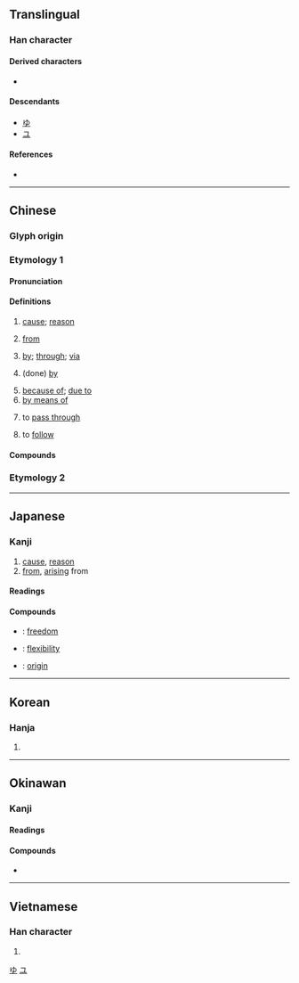 {{also|田|甲|申|甶|甴|曱|𤰔|油}}
{{character info}}
==Translingual==
{{stroke order|strokes=5}}

===Han character===
{{Han char|rn=102|rad=田|as=00|sn=5|four=50600|canj=LW|ids=⿻日丨,⿻囗十}}

====Derived characters====
* {{l|mul|[[㐕]] [[𠃦]] [[𤰔]] [[㕀]] [[㽕]] [[伷]] [[甹]] [[𠔍]] [[𫔼]] [[㣙]] [[㹨]] [[妯]] [[宙]] [[届]] [[岫]] [[峀]] [[庙]] [[迪]] [[廸]] [[怞]] [[抽]] [[油]] [[畁]] [[邮]] [[𠰬]] [[𠱋]] [[𡊡]] [[𡘊]] [[𡛽]] [[𡱋]] [[𢂎]] [[𢍁]] [[𩧨]] [[𭘋]] [[𭘌]] [[峀]] [[冑]] [[柚]] [[牰]] [[胄]] [[轴]] [[迪]] [[𠔔]] [[𤤧]] [[𤰰]] [[𤱁]] [[𤱉]] [[𫆚]] [[𬏁]] [[㾄]] [[䄂]] [[秞]] [[铀]] [[𤱤]] [[𤽙]] [[𥑤]] [[𥥉]] [[𧙏]] [[𬔈]] [[䌷]] [[笛]] [[粙]] [[紬]] [[舳]] [[苖]] [[蚰]] [[袖]] [[𤉓]] [[𤉕]] [[𦥪]] [[𧆭]] [[𬱖]] [[䛆]] [[䜬]] [[軸]] [[釉]] [[𧲹]] [[𧻉]] [[鈾]] [[鲉]] [[𢆟]] [[𤳄]] [[𤲣]] [[𫔞]] [[𢆟]] [[䩜]] [[頔]] [[𩊄]] [[𬰹]] [[駎]] [[𠟳]] [[𤰋]] [[𤳃]] [[𪳫]] [[𪽝]] [[𫘼]] [[𬏌]] [[𮏬]] [[鮋]] [[𡳧]] [[𤳐]] [[𩿬]] [[𬏕]] [[鼬]] [[𤳨]] [[𫠘]] [[𤳷]] [[𤳸]] [[𧈕]] [[寅]] [[黄]] [[黃]] [[㑹]] [[褏]]}}

====Descendants====
* [[ゆ]]
* [[ユ]]

====References====
* {{Han ref|kx=0757.010|dkj=21724|dj=1167.020|hdz=42524.020|uh=7531|ud=30001|bh=A5D1|bd=42449}}

[[Category:Han characters from which hiragana were derived|ゆ]]
[[Category:Han characters from which katakana were derived|ユ]]

----

==Chinese==
{{zh-forms}}

===Glyph origin===
{{Han etym}}

===Etymology 1===
{{rfe|zh|Related to [[遊]]?}}

====Pronunciation====
{{zh-pron
|m=yóu
|m-s=
|c=jau4
|c-t=
|g=
|h=pfs=yù
|j=iou1
|mb=iǔ
|md=iù
|mn=iû
|mn-t=iu5
|w=3hhieu
|x=
|mc=y
|oc=y
|ma=y
|cat=n,prep
}}

====Definitions====
{{zh-hanzi}}

# [[cause]]; [[reason]]
#: {{zh-x|緣由|cause and reason}}
# [[from]]
#: {{zh-x|由 北 到 南|'''from''' north to south}}
#: {{zh-x|由 ^廣州 出發|to depart '''from''' Guangzhou}}
# [[by]]; [[through]]; [[via]]
#: {{zh-x|請 由 側門 出入。|Please enter and exit via the side door.}}
# (done) [[by]]
#: {{zh-x|這 件 事 由 我 來 處理 吧。|Let me handle this matter.}}
# [[because of]]; [[due to]]
# [[by means of]]
#: {{zh-x|由此可見|thus it can be seen}}
#: {{zh-x|本 書 由 三 部分 組成。|This book is composed of three parts.}}
# to [[pass through]]
#: {{zh-x|必由之路|the path that must be taken}}
# to [[follow]]
#: {{zh-x|身不由己|to be unable to determine for oneself}}
#: {{zh-x|由 他 去 吧！|Let him do as he pleases.}}

====Compounds====
{{zh-der|居仁由義|咎由自取|不由人|婚姻自由|學術自由|俯仰由人|威福由己|出版自由|不由|任天由命|不由自主|任由|夷由|不由分說|原由|意見自由|情由|公海自由|奚由|不因不由|何由|妖由人興|不由得|兵不由將|小大由之|居住自由|宗教自由|尋由頭兒|妨害自由|來由|事由|因由|四大自由|人身自由|不由的|事由兒|故故由兒|由衷之言|由淺入深|由人|由中|由由|率由舊章|無由|所由|病由口入|摘由|禍福由人|祝由科|由竇尚書|由中之言|由櫱|犯由|由此|由性|由頭|由衷感激|由衷|由是|由旬|由於|由博返約|由不得|新聞自由|理由書|率由舊則|由跋|易知由單|理由|沒來由|根由|由來|案由|言不由衷|自由球|自由公債|自由港|自由能|聽天由命|自由|經由|自由詩|行不由徑|自由權|自由經濟|許由棄瓢|自由自在|緣由|自由心證|自由市場|自由體操|自由城|自由刑|蹤由|自由鬥士|言不由中|言論自由|身不由主|鬼胡由|鬼狐由|遷徙自由|自由報業|自由戀愛|自由中國|許由洗耳|自由畫|笑罵由他|自由市|頭由|自由稅率|自由意志|通訊自由|自由車|著甚來由|自由主義|身不由己|自由日|自由職業|自由競爭|自由裁量|自由詞組|著作自由|自由電子|自由泳|自由業|自由放任|自由世界|由紀|由得}}

===Etymology 2===
{{zh-see|甴|v}}

{{zh-cat|Elementary}}

----

==Japanese==

===Kanji===
{{ja-kanji|grade=3|rs=田00}}

# [[cause]], [[reason]]
# [[from]], [[arising]] from

====Readings====
{{ja-readings
|goon=ゆ
|kanon=ゆう<いう
|kanyoon=ゆい
|kun=よし-, よ-る, よ-り
}}

====Compounds====
* {{ja-r|自由|じゆう}}: [[freedom]]
* {{ja-r|自由度|じゆうど}}: [[flexibility]]
* {{ja-r|由来|ゆらい}}: [[origin]]

----

==Korean==

===Hanja===
{{ko-hanja|[[말미암다|말미암을]]|유}}

# {{hanja form of|유|[[cause]]; [[reason]]}}

----

==Okinawan==

===Kanji===
{{ryu-kanji}}

====Readings====
{{ryu-readings
|on=ゆー
|kun=
}}

====Compounds====
* {{ryu-r|自%由|じ%ゆー}}

----

==Vietnamese==

===Han character===
{{vi-readings|reading=do, dô, ro,  yêu, sân|rs=田00}}

# {{rfdef|vi|sort=田00}}